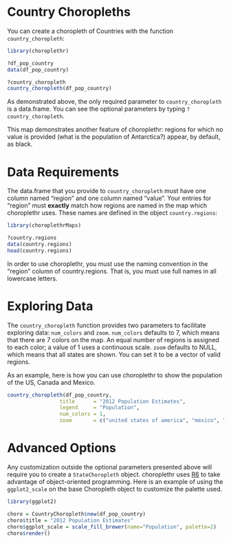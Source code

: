 <!--
  %\VignetteEngine{knitr}
%\VignetteIndexEntry{d) Country Choropleths}
-->

Country Choropleths 
===

You can create a choropleth of Countries with the function `country_choropleth`:

```r
library(choroplethr)

?df_pop_country
data(df_pop_country)

?country_choropleth
country_choropleth(df_pop_country)
```

As demonstrated above, the only required parameter to `country_choropleth` is a data.frame.  You can see the optional parameters by typing `?country_choropleth`.  

This map demonstrates another feature of choroplethr: regions for which no value is provided (what is the population of Antarctica?) appear, by default, as black.  

# Data Requirements

The data.frame that you provide to `country_choropleth` must have one column named "region" and one column named "value". Your entries for "region" must **exactly** match how regions are named in the map which choroplethr uses.  These names are defined in the object `country.regions`:

```r
library(choroplethrMaps)

?country.regions
data(country.regions)
head(country.regions)
```

In order to use choroplethr, you must use the naming convention in the "region" column of country.regions. That is, you must use full names in all lowercase letters.

# Exploring Data

The `country_choropleth` function provides two parameters to facilitate exploring data: `num_colors` and `zoom`.  `num_colors` defaults to 7, which means that there are 7 colors on the map. An equal number of regions is assigned to each color; a value of 1 uses a continuous scale. `zoom` defaults to NULL, which means that all states are shown. You can set it to be a vector of valid regions.  

As an example, here is how you can use choroplethr to show the population of the US, Canada and Mexico.

```r
country_choropleth(df_pop_country,
                 title      = "2012 Population Estimates",
                 legend     = "Population",
                 num_colors = 1,
                 zoom       = c("united states of america", "mexico", "canada"))
```

# Advanced Options

Any customization outside the optional parameters presented above will require you to create a `StateChoropleth` object.  choroplethr uses [R6](https://r6.r-lib.org/index.html) to take advantage of object-oriented programming.  Here is an example of using the `ggplot2_scale` on the base Choropleth object to customize the palette used.


```r
library(ggplot2)

choro = CountryChoropleth$new(df_pop_country)
choro$title = "2012 Population Estimates"
choro$ggplot_scale = scale_fill_brewer(name="Population", palette=2)
choro$render()
```
